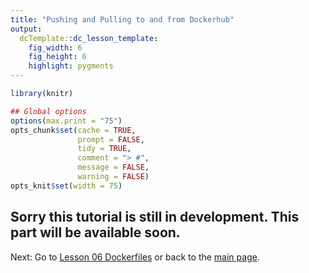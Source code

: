```yaml
---
title: "Pushing and Pulling to and from Dockerhub"
output:
  dcTemplate::dc_lesson_template:
    fig_width: 6
    fig_height: 6
    highlight: pygments
---
```



```r
library(knitr)

## Global options
options(max.print = "75")
opts_chunk$set(cache = TRUE,
               prompt = FALSE,
               tidy = TRUE,
               comment = "> #",
               message = FALSE,
               warning = FALSE)
opts_knit$set(width = 75)
```

## Sorry this tutorial is still in development. This part will be available soon.


Next: Go to [Lesson 06 Dockerfiles](06-dockerfiles.html) or back to the 
[main page](http://ropenscilabs.github.io/r-docker-tutorial/).

